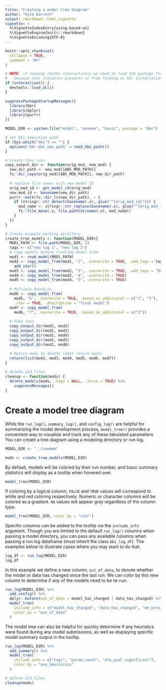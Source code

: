 ```yaml
---
title: "Creating a model tree diagram"
author: "Kyle Barrett"
output: rmarkdown::html_vignette
vignette: >
  %\VignetteIndexEntry{using-based-on}
  %\VignetteEngine{knitr::rmarkdown}
  %\VignetteEncoding{UTF-8}
---
```


```r
knitr::opts_chunk$set(
  collapse = TRUE,
  comment = "#>"
)
```



```r
# NOTE: if running chunks interactively we need to load the package first
#   because renv isolation prevents us from finding an bbr installation
if (interactive()) {
  devtools::load_all()
}
```
```r
suppressPackageStartupMessages({
  library(bbr)
  library(dplyr)
  library(purrr)
})
```

```r
MODEL_DIR <- system.file("model", "nonmem", "basic", package = "bbr")

# set bbi execution path
if (Sys.which("bbi") == "") {
  options('bbr.bbi_exe_path' = read_bbi_path())
}

# Create fake runs
copy_output_dir <- function(orig_mod, new_mod) {
  new_dir_path <- new_mod[[ABS_MOD_PATH]]
  fs::dir_copy(orig_mod[[ABS_MOD_PATH]], new_dir_path)
  
  # replace file names with new model ID
  orig_mod_id <- get_model_id(orig_mod)
  new_mod_id <- basename(new_dir_path)
  purrr::walk(fs::dir_ls(new_dir_path), ~ {
    if (stringr::str_detect(basename(.x), glue("^{orig_mod_id}"))) {
      mod_name <- stringr::str_replace(basename(.x), glue("^{orig_mod_id}"), new_mod_id)
      fs::file_move(.x, file.path(dirname(.x), mod_name))
    }
  })
}

# Create example working directory
create_tree_models <- function(MODEL_DIR){
  MOD1_PATH <- file.path(MODEL_DIR, 1)
  tags <- c("new tag 1", "new tag 2")
  # copy models before creating model tree
  mod1 <- read_model(MOD1_PATH)
  mod2 <- copy_model_from(mod1, "2", .overwrite = TRUE, .add_tags = tags) %>% 
    add_star()
  mod3 <- copy_model_from(mod2, "3", .overwrite = TRUE, .add_tags = "DV: nmol")
  mod4 <- copy_model_from(mod2, "4", .overwrite = TRUE)
  mod5 <- copy_model_from(mod4, "5", .overwrite = TRUE)
  
  # Multiple based_on
  mod6 <- copy_model_from(
    mod5, "6", .overwrite = TRUE, .based_on_additional = c("1", "3"),
    .star = TRUE, .description = "final model")
  mod7 <- copy_model_from(
    mod6, "7", .overwrite = TRUE, .based_on_additional = c("2"))
  
  # Fake runs
  copy_output_dir(mod1, mod2)
  copy_output_dir(mod1, mod3)
  copy_output_dir(mod1, mod4)
  copy_output_dir(mod1, mod5)
  copy_output_dir(mod1, mod6)
  
  # Return mods to delete (dont return mod1)
  return(list(mod2, mod3, mod4, mod5, mod6, mod7))
}

# delete old files
cleanup <- function(mods) {
  delete_models(mods, .tags = NULL, .force = TRUE) %>% 
    suppressMessages()
}
```


# Create a model tree diagram

While the `run_log()`, `summary_log()`, and `config_log()` are helpful for summarizing the model development process, `model_tree()` provides a convenient way to visualize and track any of these tabulated parameters. You can create a tree diagram using a modeling directory or run log.
```r
MODEL_DIR <- "../nonmem"
```

```r
mods <- create_tree_models(MODEL_DIR)
```


By default, models will be colored by their run number, and basic summary statistics will display as a tooltip when hovered over.
```r
model_tree(MODEL_DIR)
```

If coloring by a logical column, `FALSE` and `TRUE` values will correspond to white and red coloring respectively. Numeric or character columns will be colored as a gradient. `NA` values will appear grey regardless of the column type.
```r
model_tree(MODEL_DIR, color_by = "star")
```


Specific columns can be added to the tooltip via the `include_info` argument. Though you are limited to the default `run_log()` columns when passing a model directory, you can pass any available columns when passing a run log  dataframe (must inherit the class `bbi_log_df`). The examples below to illustrate cases where you may want to do that.
```r
log_df <- run_log(MODEL_DIR)
log_df
```

In this example we define a new column, `out_of_date`, to denote whether the model or data has changed since the last run. We can color by this new column to determine if any of the models need to be re-run:
```r
run_log(MODEL_DIR) %>%
  add_config() %>%
  dplyr::mutate(out_of_date = model_has_changed | data_has_changed) %>%
  model_tree(
    include_info = c("model_has_changed", "data_has_changed", "nm_version"),
    color_by = "out_of_date"
  )
```

The model tree can also be helpful for quickly determine if any heuristics were found during any model submissions, as well as displaying specific model summary output in the tooltip. 
```r
run_log(MODEL_DIR) %>%
  add_summary() %>%
  model_tree(
    include_info = c("tags", "param_count", "eta_pval_significant"),
    color_by = "any_heuristics"
  )
```


```r
# delete old files
cleanup(mods)
```


